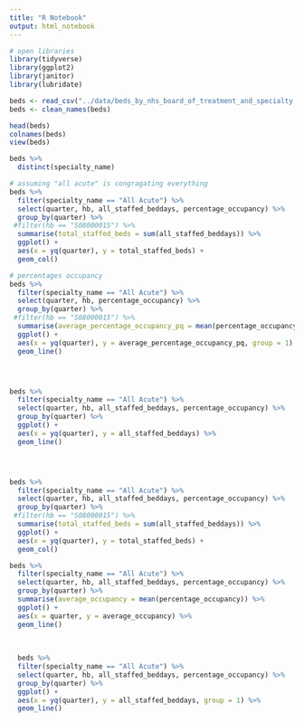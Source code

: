 ```yaml
---
title: "R Notebook"
output: html_notebook
---
```


```r
# open libraries
library(tidyverse)
library(ggplot2)
library(janitor)
library(lubridate)
```

```r
beds <- read_csv("../data/beds_by_nhs_board_of_treatment_and_specialty.csv")
beds <- clean_names(beds)
```

```r
head(beds)
colnames(beds)
view(beds)
```

```r
beds %>% 
  distinct(specialty_name)
```
```r
# assuming "all acute" is congragating everything
beds %>% 
  filter(specialty_name == "All Acute") %>% 
  select(quarter, hb, all_staffed_beddays, percentage_occupancy) %>% 
  group_by(quarter) %>% 
 #filter(hb == "S08000015") %>% 
  summarise(total_staffed_beds = sum(all_staffed_beddays)) %>% 
  ggplot() +
  aes(x = yq(quarter), y = total_staffed_beds) +
  geom_col()
```
```r
# percentages occupancy
beds %>% 
  filter(specialty_name == "All Acute") %>% 
  select(quarter, hb, percentage_occupancy) %>% 
  group_by(quarter) %>% 
 #filter(hb == "S08000015") %>% 
  summarise(average_percentage_occupancy_pq = mean(percentage_occupancy)) %>% 
  ggplot() +
  aes(x = yq(quarter), y = average_percentage_occupancy_pq, group = 1) +
  geom_line()




beds %>% 
  filter(specialty_name == "All Acute") %>% 
  select(quarter, hb, all_staffed_beddays, percentage_occupancy) %>% 
  group_by(quarter) %>%
  ggplot() +
  aes(x = yq(quarter), y = all_staffed_beddays) %>% 
  geom_line()




beds %>% 
  filter(specialty_name == "All Acute") %>% 
  select(quarter, hb, all_staffed_beddays, percentage_occupancy) %>% 
  group_by(quarter) %>% 
 #filter(hb == "S08000015") %>% 
  summarise(total_staffed_beds = sum(all_staffed_beddays)) %>% 
  ggplot() +
  aes(x = yq(quarter), y = total_staffed_beds) +
  geom_col()
```

```r
beds %>% 
  filter(specialty_name == "All Acute") %>%
  select(quarter, hb, all_staffed_beddays, percentage_occupancy) %>% 
  group_by(quarter) %>% 
  summarise(average_occupancy = mean(percentage_occupancy)) %>% 
  ggplot() +
  aes(x = quarter, y = average_occupancy) %>% 
  geom_line()
  
  
  
  beds %>% 
  filter(specialty_name == "All Acute") %>% 
  select(quarter, hb, all_staffed_beddays, percentage_occupancy) %>% 
  group_by(quarter) %>%
  ggplot() +
  aes(x = yq(quarter), y = all_staffed_beddays, group = 1) %>% 
  geom_line()
  
```

